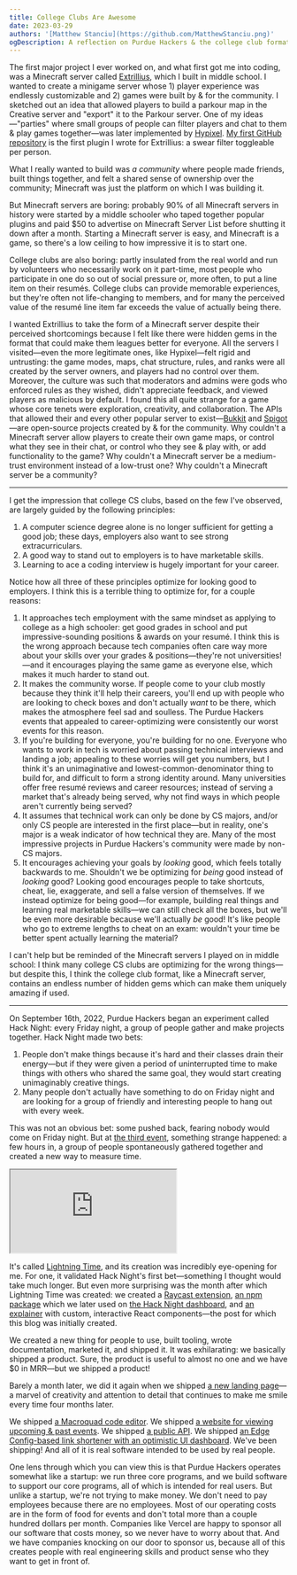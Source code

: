 ```yaml
---
title: College Clubs Are Awesome
date: 2023-03-29
authors: '[Matthew Stanciu](https://github.com/MatthewStanciu.png)'
ogDescription: A reflection on Purdue Hackers & the college club format
---
```


The first major project I ever worked on, and what first got me into coding, was a Minecraft server called [Extrillius](https://extrillius.wordpress.com), which I built in middle school. I wanted to create a minigame server whose 1) player experience was endlessly customizable and 2) games were built by & for the community. I sketched out an idea that allowed players to build a parkour map in the Creative server and "export" it to the Parkour server. One of my ideas—"parties" where small groups of people can filter players and chat to them & play games together—was later implemented by [Hypixel](https://hypixel.net/#:~:text=16%20minutes%20ago-,About%20Us,-Starting%20out%20as). [My first GitHub repository](https://github.com/MatthewStanciu/SwearToggle) is the first plugin I wrote for Extrillius: a swear filter toggleable per person.

What I really wanted to build was _a community_ where people made friends, built things together, and felt a shared sense of ownership over the community; Minecraft was just the platform on which I was building it.

But Minecraft servers are boring: probably 90% of all Minecraft servers in history were started by a middle schooler who taped together popular plugins and paid $50 to advertise on Minecraft Server List before shutting it down after a month. Starting a Minecraft server is easy, and Minecraft is a game, so there's a low ceiling to how impressive it is to start one.

College clubs are also boring: partly insulated from the real world and run by volunteers who necessarily work on it part-time, most people who participate in one do so out of social pressure or, more often, to put a line item on their resumés. College clubs can provide memorable experiences, but they're often not life-changing to members, and for many the perceived value of the resumé line item far exceeds the value of actually being there.

I wanted Extrillius to take the form of a Minecraft server despite their perceived shortcomings because I felt like there were hidden gems in the format that could make them leagues better for everyone. All the servers I visited—even the more legitimate ones, like Hypixel—felt rigid and untrusting: the game modes, maps, chat structure, rules, and ranks were all created by the server owners, and players had no control over them. Moreover, the culture was such that moderators and admins were gods who enforced rules as they wished, didn't appreciate feedback, and viewed players as malicious by default. I found this all quite strange for a game whose core tenets were exploration, creativity, and collaboration. The APIs that allowed their and every other popular server to exist—[Bukkit](https://dev.bukkit.org/) and [Spigot](https://www.spigotmc.org/)—are open-source projects created by & for the community. Why couldn't a Minecraft server allow players to create their own game maps, or control what they see in their chat, or control who they see & play with, or add functionality to the game? Why couldn't a Minecraft server be a medium-trust environment instead of a low-trust one? Why couldn't a Minecraft server be a community?

---

I get the impression that college CS clubs, based on the few I've observed, are largely guided by the following principles:

1. A computer science degree alone is no longer sufficient for getting a good job; these days, employers also want to see strong extracurriculars.
2. A good way to stand out to employers is to have marketable skills.
3. Learning to ace a coding interview is hugely important for your career.

Notice how all three of these principles optimize for looking good to employers. I think this is a terrible thing to optimize for, for a couple reasons:

1. It approaches tech employment with the same mindset as applying to college as a high schooler: get good grades in school and put impressive-sounding positions & awards on your resumé. I think this is the wrong approach because tech companies often care way more about your skills over your grades & positions—they're not universities!—and it encourages playing the same game as everyone else, which makes it much harder to stand out.
2. It makes the community worse. If people come to your club mostly because they think it'll help their careers, you'll end up with people who are looking to check boxes and don't actually _want_ to be there, which makes the atmosphere feel sad and soulless. The Purdue Hackers events that appealed to career-optimizing were consistently our worst events for this reason.
3. If you're building for everyone, you're building for no one. Everyone who wants to work in tech is worried about passing technical interviews and landing a job; appealing to these worries will get you numbers, but I think it's an unimaginative and lowest-common-denominator thing to build for, and difficult to form a strong identity around. Many universities offer free resumé reviews and career resources; instead of serving a market that's already being served, why not find ways in which people aren't currently being served?
4. It assumes that technical work can only be done by CS majors, and/or only CS people are interested in the first place—but in reality, one's major is a weak indicator of how technical they are. Many of the most impressive projects in Purdue Hackers's community were made by non-CS majors.
5. It encourages achieving your goals by _looking_ good, which feels totally backwards to me. Shouldn't we be optimizing for _being_ good instead of _looking_ good? Looking good encourages people to take shortcuts, cheat, lie, exaggerate, and sell a false version of themselves. If we instead optimize for being good—for example, building real things and learning real marketable skills—we can still check all the boxes, but we'll be even more desirable because we'll actually _be_ good! It's like people who go to extreme lengths to cheat on an exam: wouldn't your time be better spent actually learning the material?

I can't help but be reminded of the Minecraft servers I played on in middle school: I think many college CS clubs are optimizing for the wrong things—but despite this, I think the college club format, like a Minecraft server, contains an endless number of hidden gems which can make them uniquely amazing if used.

---

On September 16th, 2022, Purdue Hackers began an experiment called Hack Night: every Friday night, a group of people gather and make projects together. Hack Night made two bets:

1. People don't make things because it's hard and their classes drain their energy—but if they were given a period of uninterrupted time to make things with others who shared the same goal, they would start creating unimaginably creative things.
2. Many people don't actually have something to do on Friday night and are looking for a group of friendly and interesting people to hang out with every week.

This was not an obvious bet: some pushed back, fearing nobody would come on Friday night. But at [the third event](https://events.purduehackers.com/hack-night-03), something strange happened: a few hours in, a group of people spontaneously gathered together and created a new way to measure time.

<div className="w-full sm:w-1/2 sm:mx-auto">
  <iframe
    src="https://lightning-time.vercel.app"
    className="w-full aspect-video rounded-lg"
  ></iframe>
</div>

It's called [Lightning Time](https://blog.purduehackers.com/posts/lightning-time), and its creation was incredibly eye-opening for me. For one, it validated Hack Night's first bet—something I thought would take much longer. But even more surprising was the month after which Lightning Time was created: we created a [Raycast extension](https://www.raycast.com/MatthewStanciu/lightning-time), [an npm package](https://github.com/purduehackers/time) which we later used on [the Hack Night dashboard](https://github.com/purduehackers/night), and [an explainer](https://blog.purduehackers.com/posts/lightning-time) with custom, interactive React components—the post for which this blog was initially created.

We created a new thing for people to use, built tooling, wrote documentation, marketed it, and shipped it. It was exhilarating: we basically shipped a product. Sure, the product is useful to almost no one and we have $0 in MRR—but we shipped a product!

Barely a month later, we did it again when we shipped [a new landing page](https://blog.purduehackers.com/posts/2022-homepage)—a marvel of creativity and attention to detail that continues to make me smile every time four months later.

We shipped [a Macroquad code editor](https://github.com/purduehackers/rust-mq-playground). We shipped [a website for viewing upcoming & past events](https://github.com/purduehackers/events). We shipped [a public API](https://github.com/purduehackers/api). We shipped [an Edge Config-based link shortener with an optimistic UI dashboard](https://github.com/purduehackers/puhack.horse). We've been shipping! And all of it is real software intended to be used by real people.

One lens through which you can view this is that Purdue Hackers operates somewhat like a startup: we run three core programs, and we build software to support our core programs, all of which is intended for real users. But unlike a startup, we're not trying to make money. We don't need to pay employees because there are no employees. Most of our operating costs are in the form of food for events and don't total more than a couple hundred dollars per month. Companies like Vercel are happy to sponsor all our software that costs money, so we never have to worry about that. And we have companies knocking on our door to sponsor us, because all of this creates people with real engineering skills and product sense who they want to get in front of.
